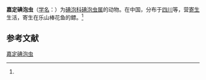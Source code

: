 {{Speciesbox
| name = 嘉定碘泡虫
| status = 
| status_system = 
| image = 
| genus = Myxobolus
| species = kiatingensis
| authority = (Ma et Zhao, 1998)<ref name='id9628'>{{cite web| url =http://www.bioinfo.cn/db05/BjdwSpecies.php?action=view&id=9628| title =嘉定碘泡虫| work =《中国动物物种编目数据库》| publisher =中国科学院微生物研究所| author =中国科学院动物研究所| accessdate =2009-04-16| deadurl =yes| archiveurl =https://web.archive.org/web/20160305071633/http://www.bioinfo.cn/db05/BjdwSpecies.php?action=view&id=9628| archivedate =2016-03-05}}</ref>
}}

'''嘉定碘泡虫'''（[[学名|学名]]：{{lang|la|''Myxobolus kiatingensis''}}）为[[碘泡科|碘泡科]][[碘泡虫属|碘泡虫属]]的动物。在中国，分布于[[四川|四川]]等，营[[寄生|寄生]]生活，寄生在乐山棒花鱼的鳔。<ref name='id9628'/>

== 参考文献 ==
{{reflist}}

{{Wikispecies|Myxobolus kiatingensis}}

[[Category:碘泡虫属|嘉定碘泡虫]]


{{Cnidarian-stub}}
